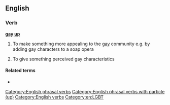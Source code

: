 ==English==

===Verb===
'''[[gay]] [[up]]'''

# {{context|colloquial}} To make something more appealing to the [[gay]] community e.g. by adding gay characters to a soap opera
# {{context|colloquial}} To give something perceived gay characteristics

====Related terms====
* {{l|en|begay}}

[[Category:English phrasal verbs]]
[[Category:English phrasal verbs with particle (up)]]
[[Category:English verbs]]

[[Category:en:LGBT]]